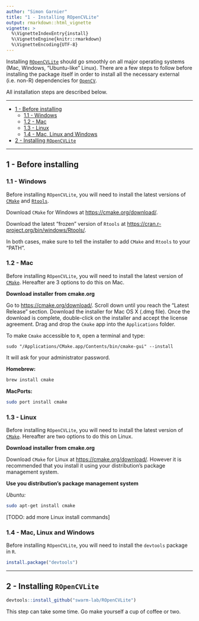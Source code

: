 ```yaml
---
author: "Simon Garnier"
title: "1 - Installing ROpenCVLite"
output: rmarkdown::html_vignette
vignette: >
  %\VignetteIndexEntry{install}
  %\VignetteEngine{knitr::rmarkdown}
  %\VignetteEncoding{UTF-8}
---
```


Installing [`ROpenCVLite`](https://github.com/swarm-lab/ROpenCVLite) should go 
smoothly on all major operating systems (Mac, Windows, "Ubuntu-like" Linux). 
There are a few steps to follow before installing the package itself in order to
install all the necessary external (i.e. non-R) dependencies for 
[`OpenCV`](http://opencv.org/). 

All installation steps are described below. 

---

+ [1 - Before installing ](#before-installing )
  + [1.1 - Windows](#windows)
  + [1.2 - Mac](#mac)
  + [1.3 - Linux](#linux)
  + [1.4 - Mac, Linux and Windows](#mac-linux-and-windows)
+ [2 - Installing `ROpenCVLite`](#installing-ropencvlite)
  
---

## 1 - Before installing 

### 1.1 - Windows

Before installing `ROpenCVLite`, you will need to install the latest versions of
[`CMake`](https://cmake.org/) and [`Rtools`](https://cran.r-project.org/bin/windows/Rtools/). 

Download `CMake` for Windows at [https://cmake.org/download/](https://cmake.org/download/).

Download the latest "frozen" version of `Rtools` at 
[https://cran.r-project.org/bin/windows/Rtools/](https://cran.r-project.org/bin/windows/Rtools/).

In both cases, make sure to tell the installer to add `CMake` and `Rtools` to 
your "PATH".

### 1.2 - Mac

Before installing `ROpenCVLite`, you will need to install the latest version of
[`CMake`](https://cmake.org/). Hereafter are 3 options to do this on Mac.

**Download installer from cmake.org** 

Go to [https://cmake.org/download/](https://cmake.org/download/). Scroll down 
until you reach the "Latest Release" section. Download the installer for Mac OS X
(.dmg file). Once the download is complete, double-click on the installer and 
accept the license agreement. Drag and drop the `Cmake` app into the `Applications`
folder. 

To make `Cmake` accessible to `R`, open a terminal and type:

`sudo "/Applications/CMake.app/Contents/bin/cmake-gui" --install`

It will ask for your administrator password. 

**Homebrew:**

```bash
brew install cmake
```

**MacPorts:**

```bash
sudo port install cmake
```

### 1.3 - Linux

Before installing `ROpenCVLite`, you will need to install the latest version of
[`CMake`](https://cmake.org/). Hereafter are two options to do this on Linux.

**Download installer from cmake.org** 

Download `CMake` for Linux at [https://cmake.org/download/](https://cmake.org/download/).
However it is recommended that you install it using your distribution's package
management system.

**Use you distribution's package management system**

*Ubuntu:*

```bash
sudo apt-get install cmake
```

[TODO: add more Linux install commands]

### 1.4 - Mac, Linux and Windows

Before installing `ROpenCVLite`, you will need to install the `devtools` package 
in `R`. 

```r
install.package("devtools")
```

---

## 2 - Installing `ROpenCVLite`

```r
devtools::install_github("swarm-lab/ROpenCVLite")
```

This step can take some time. Go make yourself a cup of coffee or two.
